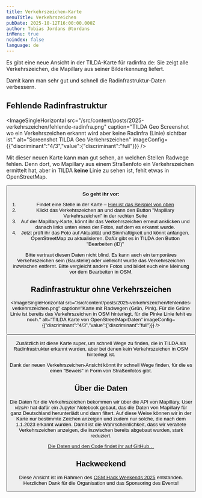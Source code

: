 ```yaml
---
title: Verkehrszeichen-Karte
menuTitle: Verkehrszeichen
pubDate: 2025-10-12T16:00:00.000Z
author: Tobias Jordans @tordans
inMenu: true
noindex: false
language: de
---
```

Es gibt eine neue Ansicht in der TILDA-Karte für radinfra.de: Sie zeigt alle Verkehrszeichen, die Mapillary aus seiner Bilderkennung liefert.&#x20;

Damit kann man sehr gut und schnell die Radinfrastruktur-Daten verbessern.

## Fehlende Radinfrastruktur

<ImageSingleHorizontal src="/src/content/posts/2025-verkehrszeichen/fehlende-radinfra.png" caption="TILDA Geo Screenshot wo ein Verkehrszeichen erkannt wird aber keine Radinfra (Linie) sichtbar ist." alt="Screenshot TILDA Geo Verkehrszeichen" imageConfig={{"discriminant":"4/3","value":{"discriminant":"full"}}} />

Mit dieser neuen Karte kann man gut sehen, an welchen Stellen Radwege fehlen. Denn dort, wo Mapillary aus einem Straßenfoto ein Verkehrszeichen ermittelt hat, aber in TILDA **keine** Linie zu sehen ist, fehlt etwas in OpenStreetMap.

<Button label="Karte öffnen" href="https://tilda-geo.de/regionen/radinfra?map=16.7/51.7275/7.1237&config=pdqyyt.7nes.2hwcg&data=mapillary-cycleway-traffic-signs&v=2" />

**So geht ihr vor:**

1. Findet eine Stelle in der Karte – [Hier ist das Beispiel von oben](https://tilda-geo.de/regionen/radinfra?map=16.7/51.7275/7.1237\&config=pdqyyt.7nes.2hwcg\&data=mapillary-cycleway-traffic-signs\&v=2)
2. Klickt das Verkehrszeichen an und dann den Button "Mapillary Verkehrszeichen" in der rechten Seite
3. Auf der Mapillary-Karte, könnt ihr das Verkehrszeichen erneut anklicken und danach links unten eines der Fotos, auf dem es erkannt wurde.
4. Jetzt prüft ihr das Foto auf Aktualität und Sinnhaftigkeit und könnt anfangen, OpenStreetMap zu aktualisieren. Dafür gibt es in TILDA den Button "Bearbeiten (iD)"

Bitte vertraut diesen Daten nicht blind. Es kann auch ein temporäres Verkehrszeichen sein (Baustelle) oder vielleicht wurde das Verkehrszeichen inzwischen entfernt. Bitte vergleicht andere Fotos und bildet euch eine Meinung vor dem Bearbeiten in OSM.

## Radinfrastruktur ohne Verkehrszeichen

<ImageSingleHorizontal src="/src/content/posts/2025-verkehrszeichen/fehlendes-verkehrszeichen.png" caption="Karte mit Radwegen (Grün, Pink). Für die Grüne Linie ist bereits das Verkehrszeichen in OSM hinterlegt, für die Pinke Linie fehlt es noch." alt="TILDA Karte von OpenStreetMap-Daten" imageConfig={{"discriminant":"4/3","value":{"discriminant":"full"}}} />

<Button label="Karte öffnen" href="https://tilda-geo.de/regionen/radinfra?map=14.1/51.6849/7.0276&config=pdqyyt.7nes.2hwcg&v=2&data=mapillary-cycleway-traffic-signs" />

Zusätzlich ist diese Karte super, um schnell Wege zu finden, die in TILDA als Radinfrastruktur erkannt wurden, aber bei denen kein Verkehrszeichen in OSM hinterlegt ist.

Dank der neuen Verkehrszeichen-Ansicht könnt ihr schnell Wege finden, für die es einen "Beweis" in Form von Straßenfotos gibt.

## Über die Daten

Die Daten für die Verkehrszeichen bekommen wir über die API von Mapillary. User *vizsim* hat dafür ein Jupyter Notebook gebaut, das die Daten von Mapillary für ganz Deutschland herunterlädt und dann filtert. Auf diese Weise können wir in der Karte nur bestimmte Zeichen anzeigen und zudem nur solche, die nach dem 1.1.2023 erkannt wurden. Damit ist die Wahrscheinlichkeit, dass wir veraltete Verkehrszeichen anzeigen, die inzwischen bereits abgebaut wurden, stark reduziert.

[Die Daten und den Code findet ihr auf GitHub…](https://github.com/vizsim/mapillary_trafficsigns/tree/main/use_cases/cycleway_complete_campaign/ts_output)

## Hackweekend

Diese Ansicht ist im Rahmen des [OSM Hack Weekends 2025](https://wiki.openstreetmap.org/wiki/Berlin_Hack_Weekend_Oktober_2025) entstanden. Herzlichen Dank für die Organisation und das Sponsoring des Events!
